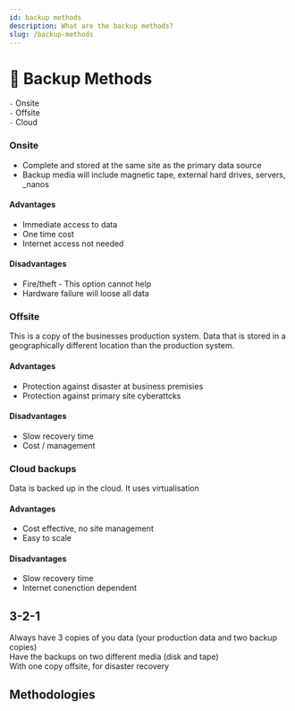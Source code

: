 ```yaml
---
id: backup methods
description: What are the backup methods?
slug: /backup-methods
---
```


# 💾 Backup Methods


` - ` Onsite <br />
` - ` Offsite <br />
` - ` Cloud <br />

### Onsite
- Complete and stored at the same site as the primary data source
- Backup media will include magnetic tape, external hard drives, servers, _nanos

#### Advantages
- Immediate access to data
- One time cost
- Internet access not needed

#### Disadvantages
- Fire/theft - This option cannot help
- Hardware failure will loose all data

### Offsite
This is a copy of the businesses production system. Data that is stored in a geographically different location than the production system. 

#### Advantages
- Protection against disaster at business premisies
- Protection against primary site cyberattcks 

#### Disadvantages
- Slow recovery time
- Cost / management

### Cloud backups
Data is backed up in the cloud. It uses virtualisation <br />

#### Advantages
- Cost effective, no site management
- Easy to scale

#### Disadvantages
- Slow recovery time
- Internet conenction dependent

## 3-2-1
Always have 3 copies of you data (your production data and two backup copies) <br />
Have the backups on two different media (disk and tape) <br />
With one copy offsite, for disaster recovery

## Methodologies




